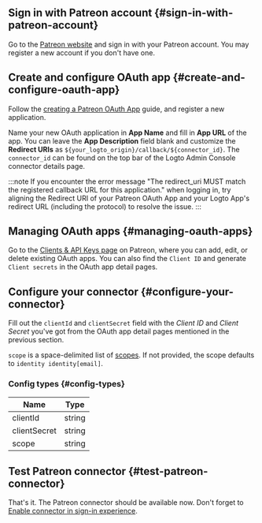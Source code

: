 ## Sign in with Patreon account \{#sign-in-with-patreon-account}

Go to the [Patreon website](https://www.patreon.com/) and sign in with your Patreon account. You may register a new account if you don't have one.

## Create and configure OAuth app \{#create-and-configure-oauth-app}

Follow the [creating a Patreon OAuth App](https://www.patreon.com/portal/registration/register-clients) guide, and register a new application.

Name your new OAuth application in **App Name** and fill in **App URL** of the app. You can leave the **App Description** field blank and customize the **Redirect URIs** as `${your_logto_origin}/callback/${connector_id}`. The `connector_id` can be found on the top bar of the Logto Admin Console connector details page.

:::note
If you encounter the error message "The redirect_uri MUST match the registered callback URL for this application." when logging in, try aligning the Redirect URI of your Patreon OAuth App and your Logto App's redirect URL (including the protocol) to resolve the issue.
:::

## Managing OAuth apps \{#managing-oauth-apps}

Go to the [Clients & API Keys page](https://www.patreon.com/portal/registration/register-clients) on Patreon, where you can add, edit, or delete existing OAuth apps. You can also find the `Client ID` and generate `Client secrets` in the OAuth app detail pages.

## Configure your connector \{#configure-your-connector}

Fill out the `clientId` and `clientSecret` field with the _Client ID_ and _Client Secret_ you've got from the OAuth app detail pages mentioned in the previous section.

`scope` is a space-delimited list of [scopes](https://docs.patreon.com/#scopes). If not provided, the scope defaults to `identity identity[email]`.

### Config types \{#config-types}

| Name         | Type   |
| ------------ | ------ |
| clientId     | string |
| clientSecret | string |
| scope        | string |

## Test Patreon connector \{#test-patreon-connector}

That's it. The Patreon connector should be available now. Don't forget to [Enable connector in sign-in experience](https://docs.logto.io/docs/recipes/configure-connectors/social-connector/enable-social-sign-in/).

